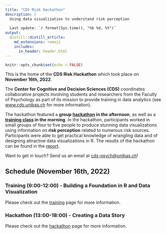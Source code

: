 ```yaml
---
title: "CDS Risk Hackathon"
description: |
  Using data visualization to understand risk perception
  
  Last update: `r format(Sys.time(), "%b %d, %Y")`
output: 
  distill::distill_article:
    md_extensions: +emoji
    includes:
      in_header: header.html
---
```


```r
knitr::opts_chunk$set(echo = FALSE)

```

This is the home of the **CDS Risk Hackathon** which took place on **November 16th, 2022**.

The **Center for Cognitive and Decision Sciences (CDS)** coordinates collaborative projects involving students and researchers from the Faculty of Psychology as part of its mission to provide training in data analytics (see [www.cds.unibas.ch](https://psychologie.unibas.ch/de/fakultaet/abteilungen/cognitive-and-decision-sciences-305/) for more information).

The hackathon featured a **group [hackathon](hackathon.html) in the afternoon**, as well as a **[training class](training.html) in the morning**. In the hackathon, participants worked in small groups of four to five people to produce stunning data visualizations using information on **risk perception** related to numerous risk sources. Participants were able to get practical knowledge of wrangling data and of designing attractive data visualizations in R. The results of the hackathon can be found in the [report](report.html).

<aside>
Want to get in touch? Send us an email at [cds-psych@unibas.ch](mailto:cds-psych@unibas.ch)!
</aside>


## Schedule (November 16th, 2022)

### Training (9:00-12:00) - Building a Foundation in R and Data Visualization

Please check out the [training](training.html) page for more information.

### Hackathon (13:00-18:00) - Creating a Data Story

Please check out the [hackathon](hackathon.html) page for more information.
